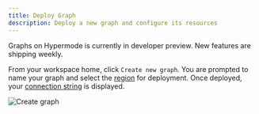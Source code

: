 ```yaml
---
title: Deploy Graph
description: Deploy a new graph and configure its resources
---
```


<Info>
  Graphs on Hypermode is currently in developer preview. New features are
  shipping weekly.
</Info>

From your workspace home, click `Create new graph`. You are prompted to name
your graph and select the [region](./manage-graph#region-availability) for
deployment. Once deployed, your [connection string](./connect) is displayed.

<Frame>
  <img src="/images/graphs/create-graph.png" alt="Create graph" />
</Frame>
